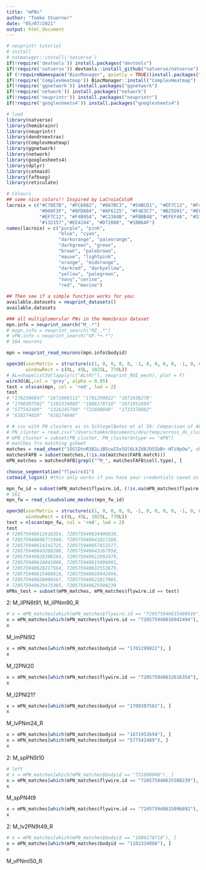 ```yaml
---
title: "mPNs"
author: "Tomke Stuerner"
date: "05/07/2021"
output: html_document
---
```

```r
# neuprintr tutorial
# install
# natmanager::install('natverse')
if(!require('devtools')) install.packages("devtools")
if(!require('natverse')) devtools::install_github("natverse/natverse")
if (!requireNamespace("BiocManager", quietly = TRUE))install.packages("BiocManager")
if(!require('ComplexHeatmap')) BiocManager::install("ComplexHeatmap")
if(!require('ggnetwork')) install.packages("ggnetwork")
if(!require('network')) install.packages("network")
if(!require('neuprintr')) install.packages("neuprintr")
if(!require('googlesheets4')) install.packages("googlesheets4")
```

```r
# load
library(natverse)
library(hemibrainr)
library(neuprintr)
library(dendroextras)
library(ComplexHeatmap)
library(ggnetwork)
library(network)
library(googlesheets4)
library(dplyr)
library(catmaid)
library(fafbseg)
library(reticulate)
```

```r
# Colours
## some nice colors!! Inspired by LaCroixColoR
lacroix = c("#C70E7B", "#FC6882", "#007BC3", "#54BCD1", "#EF7C12", "#F4B95A", 
            "#009F3F", "#8FDA04", "#AF6125", "#F4E3C7", "#B25D91", "#EFC7E6", 
            "#EF7C12", "#F4B95A", "#C23A4B", "#FBBB48", "#EFEF46", "#31D64D", 
            "#132157","#EE4244", "#D72000", "#1BB6AF")
names(lacroix) = c("purple", "pink",
                   "blue", "cyan",
                   "darkorange", "paleorange",
                   "darkgreen", "green",
                   "brown", "palebrown",
                   "mauve", "lightpink",
                   "orange", "midorange",
                   "darkred", "darkyellow",
                   "yellow", "palegreen", 
                   "navy","cerise",
                   "red", "marine")
```

```r
## Then see if a simple function works for you:
available.datasets = neuprint_datasets()
available.datasets
```
```r
### all multiglomerular PNs in the Hemibrain dataset
mpn.info = neuprint_search("M_.*")
# mzpn.info = neuprint_search("MZ_.*")
# vPN.info = neuprint_search("VP.*+.*")
# 164 neurons
```
```r
mpn = neuprint_read_neurons(mpn.info$bodyid)
```
```r

open3d(userMatrix = structure(c(1, 0, 0, 0, 0, -1, 0, 0, 0, 0, -1, 0, 0, 0, 0, 1), .Dim = c(4L, 4L)), zoom = 0.644609212875366, 
       windowRect = c(0L, 45L, 1025L, 770L))
# AL=shapelist3d(lapply(c("AL(R)"), neuprint_ROI_mesh), plot = F)
wire3d(AL,col = 'grey', alpha = 0.05)
test = nlscan(mpn, col = 'red', lwd = 2)
test  
# "1702306047" "1671608112" "1701299822" "1671638278"
# "1700307582" "1102334088" "1888178718" "1671952694"
# "577542489"  "1316245799" "731690040"  "1733370882"
# "610274029"  "610274046" 
```
```r
# # csv with PN clusters as in SchlegelBates et al S6: Comparison of ALPNs across three hemispheres.
# PN_cluster = read.csv("/Users/tomke/Documents/dev/temp/across_ds_clusters.csv")
# mPN_cluster = subset(PN_cluster, PN_cluster$ntype == "mPN")
# matches fro matching gsheet
matches = read_sheet("1OSlDtnR3B1LiB5cwI5x5Ql6LkZd8JOS5bBr-HTi0pOw", sheet = "hemibrain")
matchesFAFB = subset(matches,(!is.na(matches$FAFB.match)))
mPN_matches = matchesFAFB[grepl("^M_", matchesFAFB$cell.type), ]
```

```r
choose_segmentation("flywire31")
catmaid_login() #this only works if you have your credentials saved in your environment
```

```r
mpn_fw_id = subset(mPN_matches$flywire.id, (!is.na(mPN_matches$flywire.id)))
# 161
mpn_fw = read_cloudvolume_meshes(mpn_fw_id)
```

```r
open3d(userMatrix = structure(c(1, 0, 0, 0, 0, -1, 0, 0, 0, 0, -1, 0, 0, 0, 0, 1), .Dim = c(4L, 4L)), zoom = 0.644609212875366, 
       windowRect = c(0L, 45L, 1025L, 770L))
test = nlscan(mpn_fw, col = 'red', lwd = 2)
test
# 720575940612616354, 720575940634406030,
# 720575940608771960, 720575940641817288,
# 720575940614141725, 720575940657653377,
# 720575940643268206, 720575940643267950,
# 720575940628308284, 720575940612992479,
# 720575940616841886, 720575940615096891,
# 720575940628217564, 720575940632553879,
# 720575940615488916, 720575940616942494,
# 720575940628000567, 720575940621817085,
# 720575940629475385, 720575940625508239
mPNs_test = subset(mPN_matches, mPN_matches$flywire.id == test)
```

2: M_ilPN8t91, M_ilPNm90_R
```r

# x = mPN_matches[which(mPN_matches$flywire.id == "720575940615488916"), ]
x = mPN_matches[which(mPN_matches$flywire.id == "720575940616942494"), ]
x
```
M_imPNl92
```r

x = mPN_matches[which(mPN_matches$bodyid == "1701299822"), ]
x
```
M_l2PNl20
```r

x = mPN_matches[which(mPN_matches$flywire.id == "720575940612616354"), ]
x
```
M_l2PNl21?
```r

x = mPN_matches[which(mPN_matches$bodyid == "1700307582"), ]
x
```
M_lvPNm24_R
```r

x = mPN_matches[which(mPN_matches$bodyid == "1671952694"), ]
x = mPN_matches[which(mPN_matches$bodyid == "577542489"), ]
x
```


2: M_spPN5t10
```r
# left
# x = mPN_matches[which(mPN_matches$bodyid == "731690040"), ]
x = mPN_matches[which(mPN_matches$flywire.id == "720575940625508239"), ]
x
```


M_spPN4t9
```r

x = mPN_matches[which(mPN_matches$flywire.id == "720575940615096891"), ]
x
```
2: M_lv2PN9t49_R
```r
# x = mPN_matches[which(mPN_matches$bodyid == "1888178718"), ]
x = mPN_matches[which(mPN_matches$bodyid == "1102334088"), ]
x
```

M_vPNml50_R
